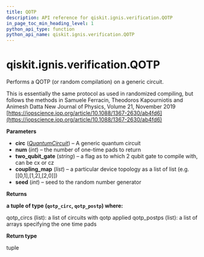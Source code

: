 ```yaml
---
title: QOTP
description: API reference for qiskit.ignis.verification.QOTP
in_page_toc_min_heading_level: 1
python_api_type: function
python_api_name: qiskit.ignis.verification.QOTP
---
```


<span id="qiskit-ignis-verification-qotp" />

# qiskit.ignis.verification.QOTP

<Function id="qiskit.ignis.verification.QOTP" isDedicatedPage={true} github="https://github.com/qiskit-community/qiskit-ignis/tree/stable/0.5/qiskit/ignis/verification/accreditation/qotp.py" signature="QOTP(circ, num, two_qubit_gate='cx', coupling_map=None, seed=None)">
  Performs a QOTP (or random compilation) on a generic circuit.

  This is essentially the same protocol as used in randomized compiling, but follows the methods in Samuele Ferracin, Theodoros Kapourniotis and Animesh Datta New Journal of Physics, Volume 21, November 2019 [https://iopscience.iop.org/article/10.1088/1367-2630/ab4fd6](https://iopscience.iop.org/article/10.1088/1367-2630/ab4fd6)

  **Parameters**

  *   **circ** ([*QuantumCircuit*](qiskit.circuit.QuantumCircuit "qiskit.circuit.QuantumCircuit")) – A generic quantum circuit
  *   **num** (*int*) – the number of one-time pads to return
  *   **two\_qubit\_gate** (*string*) – a flag as to which 2 qubit gate to compile with, can be cx or cz
  *   **coupling\_map** (*list*) – a particular device topology as a list of list (e.g. \[\[0,1],\[1,2],\[2,0]])
  *   **seed** (*int*) – seed to the random number generator

  **Returns**

  **a tuple of type (`qotp_circ`, `qotp_postp`) where:**

  qotp\_circs (list): a list of circuits with qotp applied qotp\_postps (list): a list of arrays specifying the one time pads

  **Return type**

  tuple
</Function>

